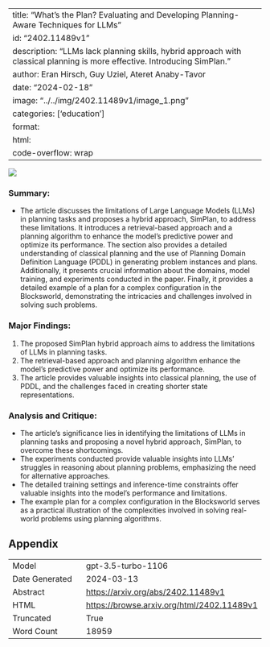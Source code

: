 
---
title: "What's the Plan? Evaluating and Developing Planning-Aware Techniques for LLMs"
id: "2402.11489v1"
description: "LLMs lack planning skills, hybrid approach with classical planning is more effective. Introducing SimPlan."
author: Eran Hirsch, Guy Uziel, Ateret Anaby-Tavor
date: "2024-02-18"
image: "../../img/2402.11489v1/image_1.png"
categories: ['education']
format:
  html:
    code-overflow: wrap
---

![](../../img/2402.11489v1/image_1.png)

### Summary:
- The article discusses the limitations of Large Language Models (LLMs) in planning tasks and proposes a hybrid approach, SimPlan, to address these limitations. It introduces a retrieval-based approach and a planning algorithm to enhance the model's predictive power and optimize its performance. The section also provides a detailed understanding of classical planning and the use of Planning Domain Definition Language (PDDL) in generating problem instances and plans. Additionally, it presents crucial information about the domains, model training, and experiments conducted in the paper. Finally, it provides a detailed example of a plan for a complex configuration in the Blocksworld, demonstrating the intricacies and challenges involved in solving such problems.

### Major Findings:
1. The proposed SimPlan hybrid approach aims to address the limitations of LLMs in planning tasks.
2. The retrieval-based approach and planning algorithm enhance the model's predictive power and optimize its performance.
3. The article provides valuable insights into classical planning, the use of PDDL, and the challenges faced in creating shorter state representations.

### Analysis and Critique:
- The article's significance lies in identifying the limitations of LLMs in planning tasks and proposing a novel hybrid approach, SimPlan, to overcome these shortcomings.
- The experiments conducted provide valuable insights into LLMs' struggles in reasoning about planning problems, emphasizing the need for alternative approaches.
- The detailed training settings and inference-time constraints offer valuable insights into the model's performance and limitations.
- The example plan for a complex configuration in the Blocksworld serves as a practical illustration of the complexities involved in solving real-world problems using planning algorithms.

## Appendix

|          |          |
|----------|----------|
| Model     | gpt-3.5-turbo-1106       |
| Date Generated     | 2024-03-13       |
| Abstract | [https://arxiv.org/abs/2402.11489v1](https://arxiv.org/abs/2402.11489v1)        |
| HTML     | [https://browse.arxiv.org/html/2402.11489v1](https://browse.arxiv.org/html/2402.11489v1)       |
| Truncated       | True       |
| Word Count       | 18959       |